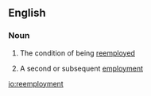 ==English==

===Noun===
{{en-noun|~}}

# {{context|uncountable|lang=en}} The condition of being [[reemploy]]ed
# {{context|countable|lang=en}} A second or subsequent [[employment]]

[[io:reemployment]]